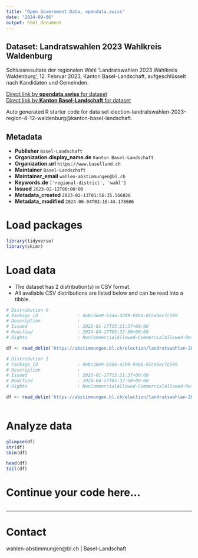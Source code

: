 ```yaml
---
title: "Open Government Data, opendata.swiss"
date: "2024-09-06"
output: html_document
---
```


## Dataset: Landratswahlen 2023 Wahlkreis Waldenburg

Schlussresultate der regionalen Wahl 'Landratswahlen 2023 Wahlkreis Waldenburg', 12. Februar 2023, Kanton Basel-Landschaft, aufgeschlüsselt nach Kandidaten und Gemeinden.

[Direct link by **opendata.swiss** for dataset](https://opendata.swiss/de/dataset/landratswahlen-2023-wahlkreis-waldenburg)<br>
[Direct link by **Kanton Basel-Landschaft** for dataset](https://abstimmungen.bl.ch/election/landratswahlen-2023-region-4-12-waldenburg/data)

Auto generated R starter code for data set election-landratswahlen-2023-region-4-12-waldenburg@kanton-basel-landschaft.

## Metadata

- **Publisher** `Basel-Landschaft`
- **Organization.display_name.de** `Kanton Basel-Landschaft`
- **Organization.url** `https://www.baselland.ch`
- **Maintainer** `Basel-Landschaft`
- **Maintainer_email** `wahlen-abstimmungen@bl.ch`
- **Keywords.de** `['regional-district', 'wahl']`
- **Issued** `2023-02-12T00:00:00`
- **Metadata_created** `2023-02-13T01:56:35.566026`
- **Metadata_modified** `2024-06-04T03:16:44.178606`


# Load packages

```r

library(tidyverse)
library(skimr)

```

# Load data

-   The dataset has 2 distribution(s) in CSV format.
-   All available CSV distributions are listed below and can be read into a tibble.

```r

# Distribution 0
# Package_id               : 4ebc36e9-b3da-4299-946b-01ce5ec7c599
# Description              : 
# Issued                   : 2023-01-17T15:21:37+00:00
# Modified                 : 2024-04-17T05:32:50+00:00
# Rights                   : NonCommercialAllowed-CommercialAllowed-ReferenceRequired

df <- read_delim('https://abstimmungen.bl.ch/election/landratswahlen-2023-region-4-12-waldenburg/data-parties-csv')

# Distribution 1
# Package_id               : 4ebc36e9-b3da-4299-946b-01ce5ec7c599
# Description              : 
# Issued                   : 2023-01-17T15:21:37+00:00
# Modified                 : 2024-04-17T05:32:50+00:00
# Rights                   : NonCommercialAllowed-CommercialAllowed-ReferenceRequired

df <- read_delim('https://abstimmungen.bl.ch/election/landratswahlen-2023-region-4-12-waldenburg/data-csv')



```

# Analyze data

```r

glimpse(df)
str(df)
skim(df)

head(df)
tail(df)

```

# Continue your code here...

```r

```

------------------------------------------------------------------------

# Contact

wahlen-abstimmungen@bl.ch | Basel-Landschaft

